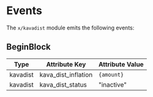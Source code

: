 
# Events

The `x/kavadist` module emits the following events:

## BeginBlock

| Type     | Attribute Key       | Attribute Value |
| -------- | ------------------- | --------------- |
| kavadist | kava_dist_inflation | `{amount}`      |
| kavadist | kava_dist_status    | "inactive"      |


>
